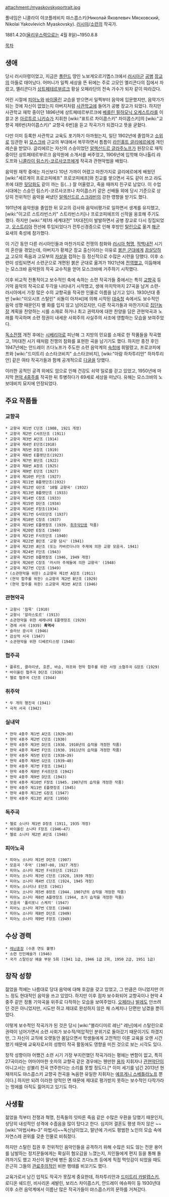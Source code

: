 attachment:/myaskovskyportrait.jpg

풀네임은 니콜라이 야코플레비치 먀스콥스키(Николай Яковлевич Мясковский, Nikolai Yakovlevich Myaskovsky). [[러시아]]/[[소련]]의 작곡가.

1881.4.20([[율리우스력]]으로는 4월 8일)~1950.8.8

[[목차]]

== 생애 ==
당시 러시아령이었고, 지금은 [[폴란드]] 땅인 노보게오르기옙스크에서 [[러시아군]] [[공병]] [[장교]]의 아들로 태어났다. 어머니가 일찍 세상을 뜬 뒤에는 주로 고모인 옐리콘다의 집에서 자랐고, 옐리콘다가 [[상트페테르부르크]] 황실 오페라단의 전속 가수가 되자 같이 따라갔다.

어린 시절에 [[피아노]]와 [[바이올린]] 교습을 받으면서 일찍부터 음악에 입문했지만, 음악가가 되는 것에 자신이 없었는지 아버지처럼 [[사관학교]]에 들어가 공병 장교가 되었다. 하지만 사관학교 재학 중이던 1896년에 상트페테르부르크에 [[베를린 필하모닉 오케스트라]]를 이끌고 온 [[아르투르 니키슈]]가 지휘한 [wiki:"표트르 차이콥스키" 차이콥스키]의 [wiki:"교향곡 제6번(차이콥스키)" 교향곡 6번]을 듣고 작곡가가 되겠다고 뜻을 굳혔다.

다만 이미 등록한 사관학교 교육도 포기하기 아까웠는지, 일단 1902년에 졸업하고 [[소위]]로 임관한 뒤 [[모스크바]] 근교의 부대에서 복무하면서 틈틈이 [[라인홀트 글리에르]]에게 개인 레슨을 받았다. 글리에르는 자신의 스승이었던 [[알렉산드르 글라주노프]]가 원장으로 재직 중이던 상트페테르부르크 음악원에 소개서를 써주었고, 1906년에 입학해 아나톨리 랴도프와 [[니콜라이 림스키-코르사코프]]에게 작곡과 관현악법을 배웠다.

음악원 재학 중에는 자신보다 10년 가까이 어렸고 마찬가지로 글리에르에게 배웠던 [wiki:"세르게이 프로코피에프" 프로코피에프]와 친교를 쌓으면서 곡도 같이 쓰고 랴도프에 대한 [[뒷담화]]도 같이 까는 등(...) 잘 어울렸고, 죽을 때까지 친구로 남았다. 이 수업 시대에는 스승인 림스키-코르사코프나 차이콥스키 같은 선배들 외에 당시 기준으로 상당히 전위적인 음악을 써냈던 [[알렉산드르 스크랴빈]]의 강한 영향을 받기도 했다.

1911년에 음악원을 졸업한 뒤 모교의 강사와 음악비평가로 일하면서 생계를 유지했고, [wiki:"이고르 스트라빈스키" 스트라빈스키]나 프로코피에프의 신작을 옹호해 주기도 했다. 하지만 [wiki:"제1차 세계대전" 1차대전]이 발발하면서 공병 장교로 다시 징집되었고, [[오스트리아]] 전선에 투입되었다가 전투신경증으로 인해 후방인 [[탈린]]으로 옮겨 [[해군]] 요새의 축성에 참가했다.

이 기간 동안 다른 러시아인들과 마찬가지로 전쟁의 참화와 [[러시아 혁명]], [[적백내전]] 시기의 혼란을 겪었는데, 아버지가 황제군 장교 출신이라는 이유로 [[붉은 군대]]에게 [[끔살]]당하고 고모의 죽음과 고모부의 [[자살]]을 접하는 등 정신적으로 수많은 시련을 당했다. 이후 소련이 성립되면서 소련군으로 개편된 붉은 군대로 옮겨가 1921년에 [[전역]]했고, 이듬해에는 모스크바 음악원의 작곡 교수직을 얻어 모스크바에 거주하기 시작했다.

이후 비교적 전통적이고 보수적인 축에 속하는 소련 작곡가들 중에서는 특히 [[교향곡]] 등 기악 음악의 작곡으로 두각을 나타내기 시작했고, 생애 마지막까지 27곡을 남겨 소련-러시아에서 가장 많은 수의 교향곡을 작곡한 인물로 이름을 남기고 있다. 1930년대 중반 [wiki:"이오시프 스탈린" 쇠돌이 아저씨]에 의해 시작된 [[대숙청]] 속에서도 보수적인 음악 성향 때문인지 별 화를 입지 않고 넘어갔지만, 다른 작곡가들과 마찬가지로 [[집단농장]] 계획을 찬양하는 시를 소재로 하거나 최고 권력자에 대한 찬양을 담은 관현악곡과 노래를 작곡하며 소련 정권이 내세운 사회주의 사실주의 사조에 영합하는 모습을 보여주었다.

[[독소전쟁]] 개전 후에는 [[시베리아]]로 피난해 그 지방의 민요를 소재로 한 작품들을 작곡했고, 1차대전 시기 때처럼 전쟁의 참화를 표현한 곡을 남기기도 했다. 하지만 종전 후인 1947년에는 안드레이 즈다노프가 주도한 소련 음악계의 [[숙청]]에 휘말렸고, 프로코피에프와 [wiki:"드미트리 쇼스타코비치" 쇼스타코비치], [wiki:"아람 하차투리안" 하차투리안] 같은 여타 작곡가들과 함께 공개적으로 [[다굴]]을 당했다.

이러한 공적인 공격 외에도 암으로 인해 건강도 쇠약 일로를 걷고 있었고, 1950년에 마지막 [[현악 4중주]]를 작곡한 뒤 투병하다가 69세로 세상을 떠났다. 유해는 모스크바의 노보데비치 묘지에 안장되었다.

== 주요 작품들 ==
=== 교향곡 ===
 * 교향곡 제1번 C단조 (1908, 1921 개정)
 * 교향곡 제2번 C샤프단조 (1911)
 * 교향곡 제3번 A단조 (1914)
 * 교향곡 제4번 E단조(1918)
 * 교향곡 제5번 D장조 (1919)
 * 교향곡 제6번 E플랫단조(1923)
 * 교향곡 제7번 B단조 (1922)
 * 교향곡 제8번 A장조 (1925)
 * 교향곡 제9번 E단조 (1927)
 * 교향곡 제10번 F단조 (1927)
 * 교향곡 제11번 B플랫단조(1932)
 * 교향곡 제12번 G단조 '10월 교향곡' (1932)
 * 교향곡 제13번 B플랫단조 (1933)
 * 교향곡 제14번 C장조 (1933)
 * 교향곡 제15번 D단조 (1934)
 * 교향곡 제16번 F장조(1934)
 * 교향곡 제17번 G샤프단조 (1937)
 * 교향곡 제18번 C장조 (1937)
 * 교향곡 제19번 E플랫장조 (1939. [[취주악단]]용 작품)
 * 교향곡 제20번 E장조 (1940)
 * 교향곡 제21번 F샤프단조 (1940)
 * 교향곡 제22번 B단조 '교향 담시' (1941)
 * 교향곡 제23번 A단조 (또는 카바르다니아 주제에 의한 교향 모음곡. 1941)
 * 교향곡 제24번 F단조 (1943)
 * 교향곡 제25번 D플랫장조 (1946, 1949 개정)
 * 교향곡 제26번 C장조 '러시아 주제들에 의한 교향곡' (1948)
 * 교향곡 제27번 C단조 (1949)
 * (소관현악을 위한) 소교향곡 제1번 A장조 (1911)
 * (현악 합주를 위한) 소교향곡 제2번 B단조 (1929)
 * (현악 합주를 위한) 소교향곡 제3번 A단조 (1946)

=== 관현악곡 ===
 * 교향시 '침묵' (1910)
 * 교향시 '알라스토르' (1913)
 * 소관현악을 위한 세레나데 E플랫장조 (1929)
 * 경례 서곡 (1939) '''흑역사'''
 * 슬라브 광시곡 (1946)
 * 감상적 서곡 (1947)
 * 소관현악을 위한 디베르티스망 (1948)

=== 협주곡 ===
 * 플루트, 클라리넷, 호른, 바순, 하프와 현악 합주를 위한 서정 소협주곡 G장조 (1929)
 * 바이올린 협주곡 D단조 (1938)
 * 첼로 협주곡 C단조 (1944)

=== 취주악 ===
 * 두 개의 행진곡 (1941)
 * 극적 서곡 (1942)

=== 실내악 ===
 * 현악 4중주 제1번 A단조 (1929~30)
 * 현악 4중주 제2번 C단조 (1930)
 * 현악 4중주 제3번 D단조 (1930. 1910년의 습작을 개정한 작품)
 * 현악 4중주 제4번 F단조 (1930. 1911년의 습작을 개정한 작품)
 * 현악 4중주 제5번 E단조 (1938~39)
 * 현악 4중주 제6번 G단조 (1939~40)
 * 현악 4중주 제7번 F장조 (1941)
 * 현악 4중주 제8번 F샤프단조 (1942)
 * 현악 4중주 제9번 D단조 (1943)
 * 현악 4중주 제10번 F장조 (1945. 1907년의 습작을 개정한 작품)
 * 현악 4중주 제11번 E플랫장조 (1945)
 * 현악 4중주 제12번 G장조 (1947)
 * 현악 4중주 제13번 A단조 (1950)

=== 독주곡 ===
 * 첼로 소나타 제1번 D장조 (1911, 1935 개정)
 * 바이올린 소나타 F장조 (1946~47)
 * 첼로 소나타 제2번 A단조 (1948)

=== 피아노곡 ===
 * 피아노 소나타 제1번 D단조 (1907)
 * 모음곡 '추억' (1907~08, 1927 개정)
 * 피아노 소나타 제2번 F샤프단조 (1912)
 * 피아노 소나타 제3번 C단조 (1920, 1939 개정)
 * 피아노 소나타 제4번 C단조 (1924, 1945 개정)
 * 피아노 소나티나 E단조 (1941)
 * 피아노 소나타 제5번 B장조 (1944. 1907년의 습작을 개정한 작품)
 * 피아노 소나타 제6번 A플랫장조 (1944, 초기 습작을 개정한 작품)
 * 모음곡 '폴리포니 스케치' (1947)
 * 피아노 소나타 제7번 C장조 (1948)
 * 피아노 소나타 제8번 D단조 (1949)
 * 피아노 소나타 제9번 F장조 (1949)

== 수상 경력 ==
 * [[레닌훈장]] (수훈 연도 불명)
 * 소련 인민예술가 (1946)
 * 국가 스탈린상 예술 부문 5회 (1941 1급, 1946 1급 2회, 1950 2급, 1951 1급)

== 창작 성향 ==
젊었을 적에는 나름대로 당대 음악에 대해 호감을 갖고 있었고, 그 만큼은 아니었지만 어느 정도 현대적인 음악을 쓰고 있었다. 하지만 이후 점차 보수화되어 교향곡이나 현악 4중주 같은 정통 기악곡을 위주로 다작하는 모습을 보여주었다. [[오페라]]나 [[발레]]도 안쓰려던 것은 아니었지만, 시도만 하고 제대로 완성하지 않은 채 스케치나 단편만 남겼을 뿐이었다.

이렇게 보수적인 작곡가가 된 것은 당시 [wiki:"블라디미르 레닌" 레닌]에서 스탈린으로 권력이 넘어가면서 소련 사회가 보수적/억압적인 분위기로 돌아갔기 때문이기도 하겠지만, 그 자신이 교직에 오랫동안 몸담으면서 학생들에게 고전적인 이론 교육을 오랜 시간 했기 때문에 교육자로서의 성향이 작곡 활동에도 영향을 미친 것으로 보는 시각도 있다.

창작 성향이야 어쨌건 소련 시기 가장 부지런했던 작곡가라는 평에는 변함이 없고, 특히 27곡이라는 어마어마한 숫자의 교향곡 같은 경우에는 웬만한 [[용자]] 지휘자나 [[관현악단]]이 아니고서는 섣불리 전곡 연주한다는 소리를 못할 정도다.[* 이미 세기를 넘긴 2013년 현재까지도 먀스콥스키 교향곡 전곡을 녹음한 유일한 지휘자는 [[예프게니 스베틀라노프]] 뿐이다.] 하지만 되려 이러한 양적인 면 때문에 제대로 평가받지 못하는 보수적인 다작가라는 멍에를 아직도 짊어지고 있기도 하다.

== 사생활 ==
젊었을 적부터 전쟁과 혁명, 친족들의 잇따른 죽음 같은 수많은 우환을 당했기 때문인지, 상당히 내성적인 성격에 수줍음을 많이 탔다고 한다. 심지어 결혼도 평생 하지 않은 ~~[wiki:"마법사#s-3" 마법사]~~독신남이었고, 말년에 가서도 평범한 노인의 모습 속에 자연스레 권위를 갖춘 인물로 비춰졌다.

하지만 스탈린 집권 후 전위적인 음악인들을 공격하기 위해 수많은 되도 않는 전문 용어를 남발하는 정치꾼들에게는 확실히 혐오감을 느꼈는지, 지인들에게 편지 등을 통해 돌려까기도 했고 자신이 말년에 병든 몸으로 즈다노프 등에게 직접 먹잇감이 되었을 때도 은근히 그들의 [[관료주의]]적인 비판 행태를 비꼬기도 했다.

교육가로서 남긴 업적도 작곡가 못잖게 중요한데, 하차투리안과 [[드미트리 카발렙스키]], 로디온 쉐드린, 비사리온 셰발린, 보리스 차이콥스키, 안드레이 에슈파이 등 1930년대 이후 소련 음악계에서 이름난 많은 작곡가들이 먀스콥스키의 문하를 거쳐갔다.
